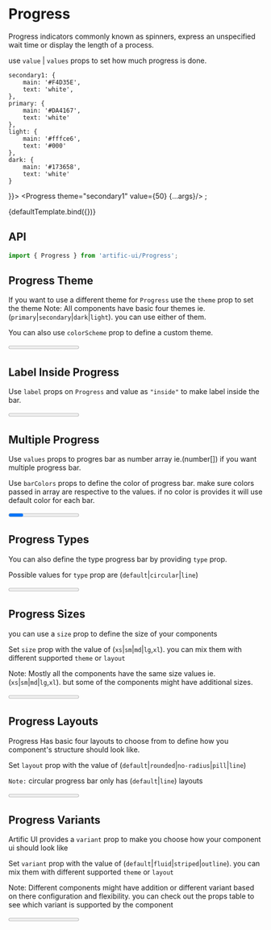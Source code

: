 
<Meta title="Components/Progress" component={Progress}/>

# Progress

Progress indicators commonly known as spinners, express an unspecified wait time or display the length of a process.

use `value` | `values` props to set how much progress is done.

	secondary1: {
		main: '#F4D35E',
		text: 'white',
	},
	primary: {
		main: '#DA4167',
		text: 'white'
	},
	light: {
		main: '#fffce6',
		text: '#000'
	},
	dark: {
		main: '#173658',
		text: 'white'
	}
}}>
	<Progress theme="secondary1" value={50} {...args}/>
</ThemeProvider>;

<div>
	<div name="Default">{defaultTemplate.bind({})}</div>
</div>

## API

```jsx
import { Progress } from 'artific-ui/Progress';
```



## Progress Theme

If you want to use a different theme for `Progress` use the `theme` prop to set the theme
Note: All components have basic four themes ie. (`primary`|`secondary`|`dark`|`light`). you can use either of them.

You can also use `colorScheme` prop to define a custom theme.

<div>
	<div name="Progress Theme">
		<Progress theme="primary" value={50}/>
		<Progress theme="secondary" value={50}/>
		<Progress theme="light" value={50}/>
		<Progress theme="dark" value={50}/>
		<Progress value={50} colorScheme={{
			background: 'linear-gradient(45deg, #e736f4, #673ab7)',
			backgroundColor: '#e736f4',
			color: 'white',
		}}/>
	</div>
</div>

## Label Inside Progress

Use `label` props on `Progress` and value as `"inside"` to make label inside the bar.


<div>
	<div name="Label Inside Progress">
		<Progress label="inside" theme="secondary" value={50}/>
	</div>
</div>

## Multiple Progress

Use `values` props to progres bar as number array ie.(number[]) if you want multiple progress bar.

Use `barColors` props to define the color of progress bar. make sure colors passed in array are respective to the values. if no color is provides it will use default color for each bar.

<div>
	<div name="Multiple Progress">
		<Progress theme="primary" barColors={['red', 'blue', 'green']} values={[50, 20, 10]}/>
	</div>
</div>


##  Progress Types

You can also define the type progress bar  by providing `type` prop.

Possible values for `type` prop are (`default`|`circular`|`line`)

<div>
	<div name="Progress Types">
		<Progress value={80} type="default" theme="primary"/>
		<Progress value={80} type="circular" theme="primary"/>
		<Progress value={80} type="line" theme="primary"/>
	</div>
</div>

## Progress Sizes

you can use a `size` prop to define the size of your components

Set `size` prop with the value of (`xs`|`sm`|`md`|`lg`,`xl`). you can mix them with different supported `theme` or `layout`

Note: Mostly all the components have the same size values ie.(`xs`|`sm`|`md`|`lg`,`xl`). but some of the components might have additional sizes.

<div>
	<div name="Progress Sizes">
		<Progress size="xl" value={80}/>
		<Progress size="lg" value={80}/>
		<Progress value={80}/>
		<Progress size="sm" value={80}/>
		<Progress size="xs" value={80}/>
		<br/>
		<br/>
		<h5>Circular Progress Size</h5>
		<Progress size="xl" value={80} type="circular"/>
		<Progress size="lg" value={80} type="circular"/>
		<Progress value={80} type="circular"/>
		<Progress size="sm" value={80} type="circular"/>
		<Progress size="xs" value={80} type="circular"/>
	</div>
</div>

## Progress Layouts

Progress Has basic four layouts to choose from to define how you component's structure should look like.

Set `layout` prop with the value of (`default`|`rounded`|`no-radius`|`pill`|`line`)

`Note:` circular progress bar only has (`default`|`line`) layouts

<div>
	<div name="Progress Layouts">
		<Progress layout="default" value={80}/>
		<Progress layout="rounded" value={80}/>
		<Progress layout="no-radius" value={80}/>
		<Progress layout="pill" value={80}/>
		<Progress layout="line" value={80}/>
		<br/>
		<br/>
		<h5>Circular Progress Layouts</h5>
		<Progress type="circular" layout="default" value={80}/>
		<Progress type="circular" layout="line" value={80}/>
	</div>
</div>

## Progress Variants

Artific UI provides a `variant` prop to make you choose how your component ui should look like

Set `variant` prop with the value of (`default`|`fluid`|`striped`|`outline`). you can mix them with different supported `theme` or `layout`

Note: Different components might have addition or different variant based on there configuration and flexibility.
you can check out the props table to see which variant is supported by the component

<div>
	<div name="Progress Variants">
		<Progress variant="default" value={80}/>
		<Progress variant="fluid" value={80}/>
		<Progress variant="striped" value={80}/>
		<Progress variant="outline" value={80}/>
		<br/>
		<br/>
		<h5>Circular Progress Variants</h5>
		<Progress type="circular" variant="default" value={80}/>
		<Progress type="circular" variant="fluid" value={80}/>
		<Progress type="circular" variant="striped" value={80}/>
		<Progress type="circular" variant="outline" value={80}/>
	</div>
</div>
